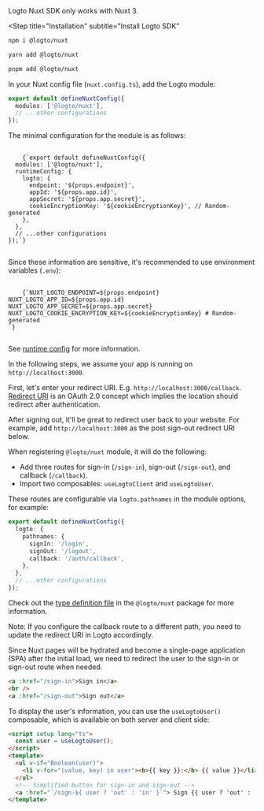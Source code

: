 

<Steps>

<InlineNotification severity="alert">
  Logto Nuxt SDK only works with Nuxt 3.
</InlineNotification>

<Step
  title="Installation"
  subtitle="Install Logto SDK"
>
<Tabs>
<TabItem value="npm" label="npm">

```bash
npm i @logto/nuxt
```

</TabItem>
<TabItem value="yarn" label="Yarn">

```bash
yarn add @logto/nuxt
```

</TabItem>
<TabItem value="pnpm" label="pnpm">

```bash
pnpm add @logto/nuxt
```

</TabItem>
</Tabs>
</Step>

<Step title="Register Logto module">

In your Nuxt config file (`nuxt.config.ts`), add the Logto module:

```ts
export default defineNuxtConfig({
  modules: ['@logto/nuxt'],
  // ...other configurations
});
```

The minimal configuration for the module is as follows:

<pre>
  <code className="language-tsx">
    {`export default defineNuxtConfig({
  modules: ['@logto/nuxt'],
  runtimeConfig: {
    logto: {
      endpoint: '${props.endpoint}',
      appId: '${props.app.id}',
      appSecret: '${props.app.secret}',
      cookieEncryptionKey: '${cookieEncryptionKey}', // Random-generated
    },
  },
  // ...other configurations
});`}
  </code>
</pre>

Since these information are sensitive, it's recommended to use environment variables (`.env`):

<pre>
  <code className="language-bash">
    {`NUXT_LOGTO_ENDPOINT=${props.endpoint}
NUXT_LOGTO_APP_ID=${props.app.id}
NUXT_LOGTO_APP_SECRET=${props.app.secret}
NUXT_LOGTO_COOKIE_ENCRYPTION_KEY=${cookieEncryptionKey} # Random-generated
`}
  </code>
</pre>

See [runtime config](https://nuxt.com/docs/guide/going-further/runtime-config) for more information.

</Step>

<Step title="Configure your app">

<InlineNotification>
  In the following steps, we assume your app is running on <code>http://localhost:3000</code>.
</InlineNotification>

First, let's enter your redirect URI. E.g. `http://localhost:3000/callback`. [Redirect URI](https://www.oauth.com/oauth2-servers/redirect-uris/) is an OAuth 2.0 concept which implies the location should redirect after authentication.

<UriInputField name="redirectUris" />

After signing out, it'll be great to redirect user back to your website. For example, add `http://localhost:3000` as the post sign-out redirect URI below.

<UriInputField name="postLogoutRedirectUris" />

When registering `@logto/nuxt` module, it will do the following:

- Add three routes for sign-in (`/sign-in`), sign-out (`/sign-out`), and callback (`/callback`).
- Import two composables: `useLogtoClient` and `useLogtoUser`.

These routes are configurable via `logto.pathnames` in the module options, for example:

```ts
export default defineNuxtConfig({
  logto: {
    pathnames: {
      signIn: '/login',
      signOut: '/logout',
      callback: '/auth/callback',
    },
  },
  // ...other configurations
});
```

Check out the [type definition file](https://github.com/logto-io/js/blob/HEAD/packages/nuxt/src/runtime/utils/types.ts) in the `@logto/nuxt` package for more information.

Note: If you configure the callback route to a different path, you need to update the redirect URI in Logto accordingly.

</Step>

<Step title="Implement sign-in and sign-out">

Since Nuxt pages will be hydrated and become a single-page application (SPA) after the initial load, we need to redirect the user to the sign-in or sign-out route when needed.

```html
<a :href="/sign-in">Sign in</a>
<br />
<a :href="/sign-out">Sign out</a>
```

</Step>

<Step title="Display user information">

To display the user's information, you can use the `useLogtoUser()` composable, which is available on both server and client side:

```html
<script setup lang="ts">
  const user = useLogtoUser();
</script>
<template>
  <ul v-if="Boolean(user)">
    <li v-for="(value, key) in user"><b>{{ key }}:</b> {{ value }}</li>
  </ul>
  <!-- Simplified button for sign-in and sign-out -->
  <a :href="`/sign-${ user ? 'out' : 'in' }`"> Sign {{ user ? 'out' : 'in' }} </a>
</template>
```

</Step>

<Step title="Checkpoint: Test your app">

<Checkpoint />

</Step>

</Steps>

